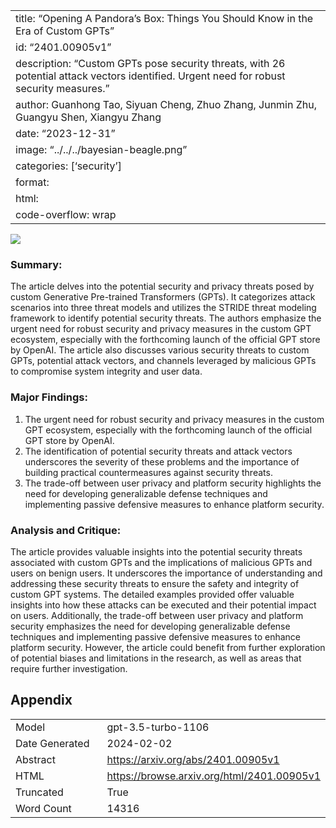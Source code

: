 
---
title: "Opening A Pandora's Box: Things You Should Know in the Era of Custom GPTs"
id: "2401.00905v1"
description: "Custom GPTs pose security threats, with 26 potential attack vectors identified. Urgent need for robust security measures."
author: Guanhong Tao, Siyuan Cheng, Zhuo Zhang, Junmin Zhu, Guangyu Shen, Xiangyu Zhang
date: "2023-12-31"
image: "../../../bayesian-beagle.png"
categories: ['security']
format:
  html:
    code-overflow: wrap
---

![](None)

### Summary:

The article delves into the potential security and privacy threats posed by custom Generative Pre-trained Transformers (GPTs). It categorizes attack scenarios into three threat models and utilizes the STRIDE threat modeling framework to identify potential security threats. The authors emphasize the urgent need for robust security and privacy measures in the custom GPT ecosystem, especially with the forthcoming launch of the official GPT store by OpenAI. The article also discusses various security threats to custom GPTs, potential attack vectors, and channels leveraged by malicious GPTs to compromise system integrity and user data.

### Major Findings:
1. The urgent need for robust security and privacy measures in the custom GPT ecosystem, especially with the forthcoming launch of the official GPT store by OpenAI.
2. The identification of potential security threats and attack vectors underscores the severity of these problems and the importance of building practical countermeasures against security threats.
3. The trade-off between user privacy and platform security highlights the need for developing generalizable defense techniques and implementing passive defensive measures to enhance platform security.

### Analysis and Critique:
The article provides valuable insights into the potential security threats associated with custom GPTs and the implications of malicious GPTs and users on benign users. It underscores the importance of understanding and addressing these security threats to ensure the safety and integrity of custom GPT systems. The detailed examples provided offer valuable insights into how these attacks can be executed and their potential impact on users. Additionally, the trade-off between user privacy and platform security emphasizes the need for developing generalizable defense techniques and implementing passive defensive measures to enhance platform security. However, the article could benefit from further exploration of potential biases and limitations in the research, as well as areas that require further investigation.

## Appendix

|          |          |
|----------|----------|
| Model     | gpt-3.5-turbo-1106       |
| Date Generated     | 2024-02-02       |
| Abstract | [https://arxiv.org/abs/2401.00905v1](https://arxiv.org/abs/2401.00905v1)        |
| HTML     | [https://browse.arxiv.org/html/2401.00905v1](https://browse.arxiv.org/html/2401.00905v1)       |
| Truncated       | True       |
| Word Count       | 14316       |